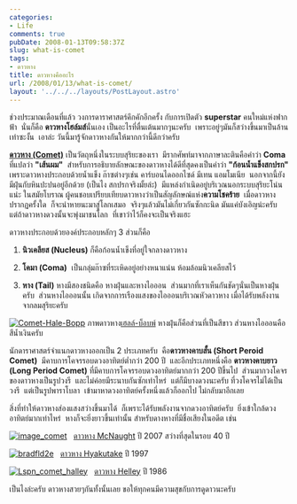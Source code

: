 ```yaml
---
categories:
- Life
comments: true
pubDate: 2008-01-13T09:58:37Z
slug: what-is-comet
tags:
- ดาวหาง
title: ดาวหางคืออะไร
url: /2008/01/13/what-is-comet/
layout: '../../../layouts/PostLayout.astro'
---
```


ช่วงประมาณเดือนที่แล้ว วงการดาราศาสตร์คึกคักอีกครั้ง กับการเปิดตัว **superstar** คนใหม่แห่งฟากฟ้า  นั่นก็คือ **ดาวหางโฮล์มส์**นั่นเอง เป็นอะไรที่ตื่นเต้นมากๆนะครับ  เพราะอยู่ๆมันก็สว่างขึ้นมาเป็นล้านเท่าซะงั้น  เอาล่ะ วันนี้มารู้จักดาวหางกันให้มากกว่านี้ดีกว่าครับ

**[ดาวหาง (Comet)](http://en.wikipedia.org/wiki/Comet)** เป็นวัตถุหนึ่งในระบบสุริยะของเรา  มีรากศัพท์มาจากภาษาละตินคือคำว่า **Coma** ที่แปลว่า **"เส้นผม"**  สำหรับการอธิบายลักษณะของดาวหางได้ดีที่สุดคงเป็นคำว่า **"ก้อนน้ำแข็งสกปรก"** เพราะดาวหางประกอบด้วยน้ำแข็ง ก๊าซต่างๆเช่น คาร์บอนไดออกไซด์ มีเทน แอมโมเนีย  นอกจากนี้ยังมีฝุ่นกับหินปะปนอยู่อีกด้วย (เป็นไง สกปรกจริงมั้ยล่ะ)  มีแหล่งกำเนิดอยู่บริเวณนอกระบบสุริยะโน่นแน่ะ ในสมัยโบราณ ผู้คนชอบเปรียบเทียบดาวหางว่าเป็นสัญลักษณ์แห่ง**ความโชคร้าย**  เมื่อดาวหางปรากฏครั้งใด  ก็จะนำหายนะมาสู่โลกเสมอ  จริงๆแล้วมันไม่เกี่ยวกันซักกะนิด มันแค่บังเอิญน่ะครับ  แต่ถ้าดาวหางดวงนั้นจะพุ่งมาชนโลก  ที่เขาว่าไว้ก็คงจะเป็นจริงแฮะ

ดาวหางประกอบด้วยองค์ประกอบหลักๆ 3 ส่วนก็คือ




  1. **นิวเคลียส (Nucleus)** ก็คือก้อนน้ำเข็งที่อยู่ใจกลางดาวหาง


  2. **โคมา (Coma)**  เป็นกลุ่มก๊าซที่ระเหิดอยู่อย่างหนาแน่น ห้อมล้อมนิวเคลียสไว้


  3. **หาง (Tail)** หางมีสองชนิดคือ หางฝุ่นและหางไอออน  ส่วนมากที่เราเห็นกันชัดๆนั่นเป็นหางฝุ่นครับ  ส่วนหางไอออนนั้น เกิดจากการเรืองแสงของไอออนบริเวณหัวดาวหาง เมื่อได้รับพลังงานจากลมสุริยะครับ




[![Comet-Hale-Bopp](https://armno.in.th/wp-content/uploads/2008/01/comet-hale-bopp-thumb.jpg)](https://armno.in.th/wp-content/uploads/2008/01/comet-hale-bopp.jpg)
ภาพดาวหาง[เฮลล์-บ็อบพ์](http://en.wikipedia.org/wiki/Comet_Hale-Bopp) หางฝุ่นก็คือส่วนที่เป็นสีขาว ส่วนหางไอออนคือสีน้ำเงินครับ

นักดาราศาสตร์จำแนกดาวหางออกเป็น 2 ประเภทครับ  คือ**ดาวหางคาบสั้น (Short Peroid Comet)**  มีคาบการโคจรรอบดวงอาทิตย์ต่ำกว่า 200 ปี  และอีกประเภทหนึ่งคือ **ดาวหางคาบยาว (Long Period Comet)** ที่มีคาบการโคจรรอบดวงอาทิตย์มากกว่า 200 ปีขึ้นไป  ส่วนมากวงโคจรของดาวหางเป็นรูปวงรี  และไม่ค่อยมีระนาบกันซักเท่าไหร่  แต่ก็มีบางดวงนะครับ ที่วงโคจรไม่ได้เป็นวงรี  แต่เป็นรูปพาราโบลา  เข้ามาหาดวงอาทิตย์ครั้งหนึ่งแล้วก็ออกไป ไม่กลับมาอีกเลย

สิ่งที่ทำให้ดาวหางส่องแสงสว่างขึ้นมาได้  ก็เพราะได้รับพลังงานจากดวงอาทิตย์ครับ  ยิ่งเข้าใกล้ดวงอาทิตย์มากเท่าไหร่  หางก็จะยิ่งยาวขึ้นเท่านั้น สำหรับดางหางที่มีชื่อเสียงในอดีต เช่น

[![image_comet](https://armno.in.th/wp-content/uploads/2008/01/image-comet-thumb.jpg)](https://armno.in.th/wp-content/uploads/2008/01/image-comet.jpg)   [ดาวหาง McNaught](http://en.wikipedia.org/wiki/Comet_McNaught) ปี 2007 สว่างที่สุดในรอบ 40 ปี

[![bradfld2e](https://armno.in.th/wp-content/uploads/2008/01/bradfld2e-thumb.jpg)](https://armno.in.th/wp-content/uploads/2008/01/bradfld2e.jpg)   [ดาวหาง Hyakutake](http://en.wikipedia.org/wiki/Comet_Hyakutake) ปี 1997

[![Lspn_comet_halley](https://armno.in.th/wp-content/uploads/2008/01/lspn-comet-halley-thumb.jpg)](https://armno.in.th/wp-content/uploads/2008/01/lspn-comet-halley.jpg)   [ดาวหาง Helley](http://en.wikipedia.org/wiki/Halley%27s_Comet) ปี 1986

เป็นไงล่ะครับ ดาวหางสวยๆกันทั้งนั้นเลย
ขอให้ทุกคนมีความสุขกับการดูดาวนะครับ
